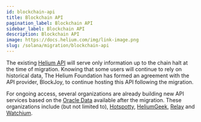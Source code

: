 ```yaml
---
id: blockchain-api
title: Blockchain API
pagination_label: Blockchain API
sidebar_label: Blockchain API
description: Blockchain API
image: https://docs.helium.com/img/link-image.png
slug: /solana/migration/blockchain-api
---
```



The existing [Helium API](/blockchain/api) will serve only information up to the chain halt at the
time of migration. Knowing that some users will continue to rely on historical data, The Helium
Foundation has formed an agreement with the API provider, BlockJoy, to continue hosting this API
following the migration.

For ongoing access, several organizations are already building new API services based on the
[Oracle Data](/oracles/oracle-data) available after the migration. These organizations include (but
not limited to), [Hotspotty](https://hotspotty.net/api/),
[HeliumGeek](https://heliumgeek.com/b/helium-offchain-api.html),
[Relay](https://www.relaydevice.com) and [Watchium](https://watchium.disk91.com).
